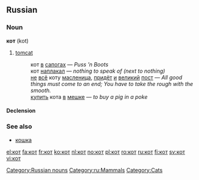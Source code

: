 ==Russian==

===Noun===
'''кот''' (kot) {{m}}

# [[tomcat]]
#:кот [[в]] [[сапог|сапогах]] — ''Puss ’n Boots''
#:кот [[наплакать|наплакал]] — ''nothing to speak of (next to nothing)''
#:[[не]] [[весь|всё]] коту [[масленица]], [[приходить|придёт]] [[и]] [[великий]] [[пост]] — ''All good things must come to an end; You have to take the rough with the smooth.''
#:[[покупать|купить]] кота [[в]] [[мешок|мешке]] — ''to buy a pig in a poke''

====Declension====
{{ru-noun1|кот|коты́|кота́|кото́в|коту́|кота́м|кота́|кото́в|кото́м|кота́ми|о коте́|о кота́х}}

===See also===
*[[кошка]]

[[Category:Russian nouns]]
[[Category:ru:Mammals]]
[[Category:Cats]]

[[el:кот]]
[[fa:кот]]
[[fr:кот]]
[[ko:кот]]
[[nl:кот]]
[[no:кот]]
[[pl:кот]]
[[ro:кот]]
[[ru:кот]]
[[fi:кот]]
[[sv:кот]]
[[vi:кот]]